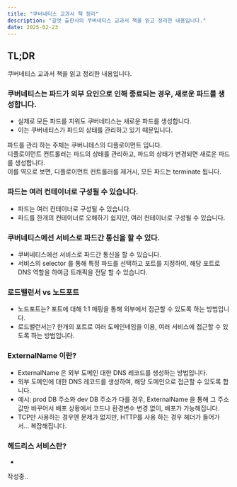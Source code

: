 ```yaml
---
title: "쿠버네티스 교과서 책 정리"
description: "길벗 출판사의 쿠버네티스 교과서 책을 읽고 정리한 내용입니다."
date: 2025-02-23
---
```


## TL;DR

쿠버네티스 교과서 책을 읽고 정리한 내용입니다.

### 쿠버네티스는 파드가 외부 요인으로 인해 종료되는 경우, 새로운 파드를 생성합니다.

- 실제로 모든 파드를 지워도 쿠버네티스는 새로운 파드를 생성합니다.
- 이는 쿠버네티스가 파드의 상태를 관리하고 있기 때문입니다.

파드를 관리 하는 주체는 쿠버니테스의 디플로이먼트 입니다.  
디플로이먼트 컨트롤러는 파드의 상태를 관리하고, 파드의 상태가 변경되면 새로운 파드를 생성합니다.  
이를 역으로 보면, 디플로이먼트 컨트롤러를 제거시, 모든 파드는 terminate 됩니다.

### 파드는 여러 컨테이너로 구성될 수 있습니다.

- 파드는 여러 컨테이너로 구성될 수 있습니다.
- 파드를 한개의 컨테이너로 오해하기 쉽지만, 여러 컨테이너로 구성될 수 있습니다.

### 쿠버네티스에선 서비스로 파드간 통신을 할 수 있다.

- 쿠버네티스에선 서비스로 파드간 통신을 할 수 있습니다.
- 서비스의 selector 를 통해 특정 파드를 선택하고 포트를 지정하여, 해당 포트로 DNS 역할을 하여금 트래픽을 전달 할 수 있습니다.

### 로드밸런서 vs 노드포트

- 노드포트는? 포트에 대해 1:1 매핑을 통해 외부에서 접근할 수 있도록 하는 방법입니다.
- 로드밸런서는? 한개의 포트로 여러 도메인네임을 이용, 여러 서비스에 접근할 수 있도록 하는 방법입니다.

### ExternalName 이란?

- ExternalName 은 외부 도메인 대한 DNS 레코드를 생성하는 방법입니다.
- 외부 도메인에 대한 DNS 레코드를 생성하여, 해당 도메인으로 접근할 수 있도록 합니다.
- 예시: prod DB 주소와 dev DB 주소가 다를 경우, ExternalName 을 통해 그 주소 값만 바꾸어서 배포 상황에서 코드나 환경변수 변경 없이, 배포가 가능해집니다.
- TCP만 사용하는 경우엔 문제가 없지만, HTTP를 사용 하는 경우 헤더가 들어가서... 복잡해집니다.

### 헤드리스 서비스란?

-

작성중..
